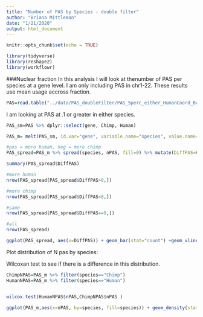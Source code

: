 ```yaml
---
title: "Number of PAS by Species - double filter"
author: "Briana Mittleman"
date: "1/21/2020"
output: html_document
---
```


```r
knitr::opts_chunk$set(echo = TRUE)
```



```r
library(tidyverse)
library(reshape2)
library(workflowr)
```


###Nuclear fraction
In this analysis I will look at thenumber of PAS per species at a gene level. I am only including PAS in chr1-22. These results use mean usage accross fraction.  

```r
PAS=read.table("../data/PAS_doubleFilter/PAS_5perc_either_HumanCoord_BothUsage_meta_doubleFilter.txt", stringsAsFactors = F, header = T)
```


I am looking at PAS at .1 or greater in either species. 
```r
PAS_sm=PAS %>% dplyr::select(gene, Chimp, Human) 

PAS_m= melt(PAS_sm, id.var="gene", variable.name="species", value.name="meanUsage") %>% filter(meanUsage >=0.1) %>% group_by(species, gene) %>% summarise(nPAS=n())

#pos = more human, neg = more chimp 
PAS_spread=PAS_m %>% spread(species, nPAS, fill=0) %>% mutate(DiffPAS=Human-Chimp)
```

```r
summary(PAS_spread$DiffPAS)

#more human
nrow(PAS_spread[PAS_spread$DiffPAS>0,])

#more chimp
nrow(PAS_spread[PAS_spread$DiffPAS<0,])

#same
nrow(PAS_spread[PAS_spread$DiffPAS==0,])

#all
nrow(PAS_spread)
```


```r
ggplot(PAS_spread, aes(x=DiffPAS)) + geom_bar(stat="count") +geom_vline(xintercept = mean(PAS_spread$DiffPAS),col="red") + labs(title="Difference in number of PAS at 10% Human vs Chimp", y="Genes", x="N Human PAS - N Chimp PAS")
```

Plot distribution of N pas by species:  

Wilcoxan test to see if there is a difference in this distribution.  

```r
ChimpNPAS=PAS_m %>% filter(species=="Chimp")
HumanNPAS=PAS_m %>% filter(species=="Human")


wilcox.test(HumanNPAS$nPAS,ChimpNPAS$nPAS )
```
```r
ggplot(PAS_m,aes(x=nPAS, by=species, fill=species)) + geom_density(stat="count",alpha=.5) +  scale_fill_brewer(palette = "Dark2") + labs(title="Distribution for number of PAS >= 10%", x="Number of PAS",y="Genes")
```

